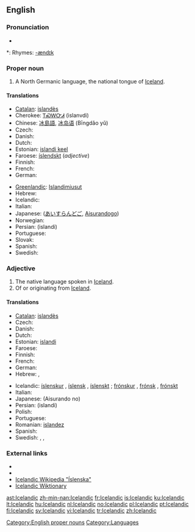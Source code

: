 {{interwiktionary|code=is}}
==English==

{{wikipedia}}

===Pronunciation===
* {{audio|en-us-Icelandic.ogg|Audio (US)}}

*: Rhymes: [[Rhymes:English:-ændɪk|-ændɪk]]

===Proper noun===
'''{{en-proper noun}}'''

# A North Germanic language, the national tongue of [[Iceland]].

====Translations====
{{trans-top|language}}
* [[Catalan]]: [[islandès]] {{m}}
* Cherokee: [[ᎢᏍᎳᏅᏗ]] (islanvdi)
* Chinese: [[冰島語]], [[冰岛语]] (Bīngdǎo yǔ)
* Czech: {{t+|cs|islandština|f}}
* Danish: {{t+|da|islandsk}}
* Dutch: {{t+|nl|IJslands|n}}
* Estonian: [[islandi keel]]
* Faroese: [[íslendskt]] {{n}} (''adjective'')
* Finnish: {{t+|fi|islanti}}
* French: {{t+|fr|islandais|m}}
* German: {{t+|de|Isländisch|n}}
{{trans-mid}}
* [[Greenlandic]]: [[Islandimiusut]]
* Hebrew: {{t-|he|איסלנדית|f|sc=Hebr}}
* Icelandic: {{t+|is|íslenska|f}}
* Italian: {{t+|it|islandese|m}}
* Japanese: {{Jpan|[[アイスランド語]]}} ([[あいすらんどご]], [[Aisurandogo]])
* Norwegian: {{t+|no|islandsk}}
* Persian: {{fa-Arab|[[ایسلندی]]}} (islandi)
* Portuguese: {{t+|pt|islandês|m}}
* Slovak: {{t+|sk|islandčina|f}}
* Spanish: {{t+|es|islandés}}
* Swedish: {{t+|sv|isländska|c}}
{{trans-bottom}}

===Adjective===
{{en-adj}}

# The native language spoken in [[Iceland]].
# Of or originating from [[Iceland]].

====Translations====
{{trans-top|relating to Iceland}}
* [[Catalan]]: [[islandès]]
* Czech: {{t-|cs|islandský|m}}
* Danish: {{t+|da|islandsk}}
* Dutch: {{t+|nl|IJslands}}
* Estonian: [[islandi]]
* Faroese: {{t-|fo|íslendskur|xs=Faroese}}
* Finnish: {{t+|fi|islantilainen}}
* French: {{t+|fr|islandais}}
* German: {{t+|de|isländisch}}
* Hebrew: {{t-|he|איסלנדית|f|sc=Hebr}}, {{t-|he|איסלנדי|m|sc=Hebr}}
{{trans-mid}}
* Icelandic: [[íslenskur]] {{m}}, [[íslensk]] {{f}}, [[íslenskt]] {{n}}; [[frónskur]] {{m}}, [[frónsk]] {{f}}, [[frónskt]] {{n}}
* Italian: {{t+|it|islandese}}
* Japanese: {{Jpan|[[アイスランド]]の}} (Aisurando no)
* Persian: {{fa-Arab|[[ایسلندی]]}} (islandi)
* Polish: {{t+|pl|islandzki}}
* Portuguese: {{t+|pt|islandês}}
* Romanian: [[islandez]]
* Spanish: {{t+|es|islandés}}
* Swedish: {{t+|sv|isländsk}}, {{t+|sv|isländskt|n}}, {{t+|sv|isländska|p}}
{{trans-bottom}}

===External links===
* {{websters-online}}
* {{ethnologue|code=isl}}
* [http://is.wikipedia.org/wiki/%C3%8Dslenska Icelandic Wikipedia "Íslenska"]
* [http://is.wiktionary.org Icelandic Wiktionary]

[[Category:English proper nouns]]
[[Category:Languages]]

[[ast:Icelandic]]
[[zh-min-nan:Icelandic]]
[[fr:Icelandic]]
[[is:Icelandic]]
[[ku:Icelandic]]
[[lt:Icelandic]]
[[hu:Icelandic]]
[[nl:Icelandic]]
[[no:Icelandic]]
[[pl:Icelandic]]
[[pt:Icelandic]]
[[fi:Icelandic]]
[[sv:Icelandic]]
[[vi:Icelandic]]
[[tr:Icelandic]]
[[zh:Icelandic]]